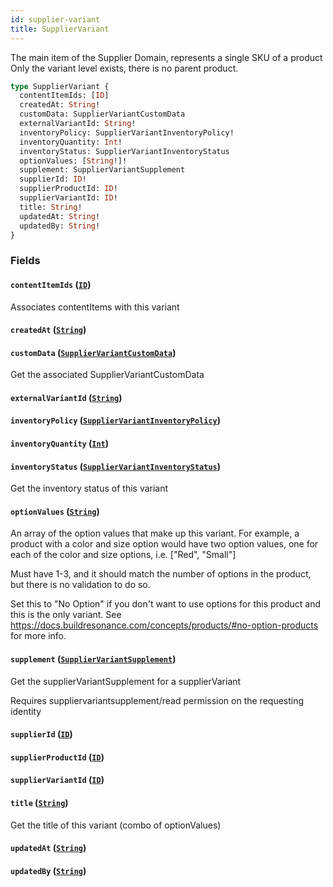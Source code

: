 ```yaml
---
id: supplier-variant
title: SupplierVariant
---
```



The main item of the Supplier Domain, represents a single SKU of a product
Only the variant level exists, there is no parent product.


```graphql
type SupplierVariant {
  contentItemIds: [ID]
  createdAt: String!
  customData: SupplierVariantCustomData
  externalVariantId: String!
  inventoryPolicy: SupplierVariantInventoryPolicy!
  inventoryQuantity: Int!
  inventoryStatus: SupplierVariantInventoryStatus
  optionValues: [String!]!
  supplement: SupplierVariantSupplement
  supplierId: ID!
  supplierProductId: ID!
  supplierVariantId: ID!
  title: String!
  updatedAt: String!
  updatedBy: String!
}
```


### Fields

#### `contentItemIds` ([`ID`](/developers/supplier-apis/supply-api/graphql/reference/scalars/id))

Associates contentItems with this variant


#### `createdAt` ([`String`](/developers/supplier-apis/supply-api/graphql/reference/scalars/string))




#### `customData` ([`SupplierVariantCustomData`](/developers/supplier-apis/supply-api/graphql/reference/objects/supplier-variant-custom-data))

Get the associated SupplierVariantCustomData


#### `externalVariantId` ([`String`](/developers/supplier-apis/supply-api/graphql/reference/scalars/string))




#### `inventoryPolicy` ([`SupplierVariantInventoryPolicy`](/developers/supplier-apis/supply-api/graphql/reference/enums/supplier-variant-inventory-policy))




#### `inventoryQuantity` ([`Int`](/developers/supplier-apis/supply-api/graphql/reference/scalars/int))




#### `inventoryStatus` ([`SupplierVariantInventoryStatus`](/developers/supplier-apis/supply-api/graphql/reference/enums/supplier-variant-inventory-status))

Get the inventory status of this variant


#### `optionValues` ([`String`](/developers/supplier-apis/supply-api/graphql/reference/scalars/string))

An array of the option values that make up this variant.
For example, a product with a color and size option would have two option values,
one for each of the color and size options, i.e. ["Red", "Small"]

Must have 1-3, and it should match the number of options in the product, but there is no validation to do so.

Set this to "No Option" if you don't want to use options for this product and this is the only variant.
See https://docs.buildresonance.com/concepts/products/#no-option-products for more info.


#### `supplement` ([`SupplierVariantSupplement`](/developers/supplier-apis/supply-api/graphql/reference/objects/supplier-variant-supplement))

Get the supplierVariantSupplement for a supplierVariant

Requires suppliervariantsupplement/read permission on the requesting identity


#### `supplierId` ([`ID`](/developers/supplier-apis/supply-api/graphql/reference/scalars/id))




#### `supplierProductId` ([`ID`](/developers/supplier-apis/supply-api/graphql/reference/scalars/id))




#### `supplierVariantId` ([`ID`](/developers/supplier-apis/supply-api/graphql/reference/scalars/id))




#### `title` ([`String`](/developers/supplier-apis/supply-api/graphql/reference/scalars/string))

Get the title of this variant (combo of optionValues)


#### `updatedAt` ([`String`](/developers/supplier-apis/supply-api/graphql/reference/scalars/string))




#### `updatedBy` ([`String`](/developers/supplier-apis/supply-api/graphql/reference/scalars/string))






